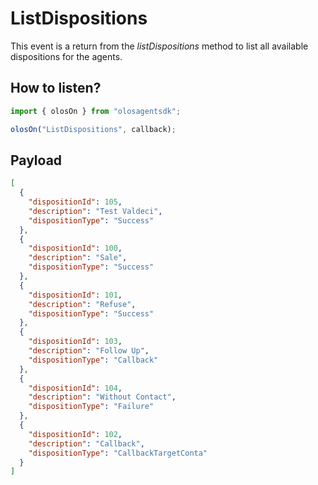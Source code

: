 # ListDispositions

This event is a return from the _listDispositions_ method to list all available dispositions for the agents.

## How to listen?

```js copy
import { olosOn } from "olosagentsdk";

olosOn("ListDispositions", callback);
```

## Payload

```json copy
[
  {
    "dispositionId": 105,
    "description": "Test Valdeci",
    "dispositionType": "Success"
  },
  {
    "dispositionId": 100,
    "description": "Sale",
    "dispositionType": "Success"
  },
  {
    "dispositionId": 101,
    "description": "Refuse",
    "dispositionType": "Success"
  },
  {
    "dispositionId": 103,
    "description": "Follow Up",
    "dispositionType": "Callback"
  },
  {
    "dispositionId": 104,
    "description": "Without Contact",
    "dispositionType": "Failure"
  },
  {
    "dispositionId": 102,
    "description": "Callback",
    "dispositionType": "CallbackTargetConta"
  }
]
```
